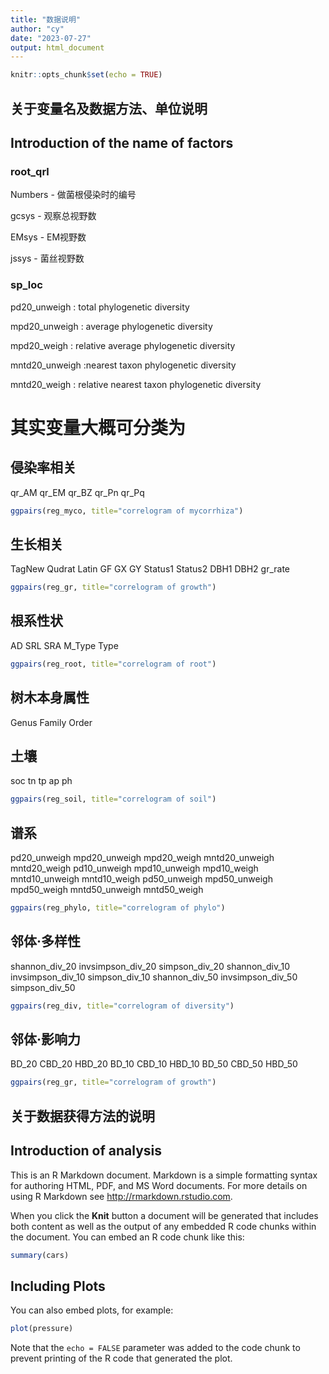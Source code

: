 ---
title: "数据说明"
author: "cy"
date: "2023-07-27"
output: html_document
---

```{r setup, include=FALSE}
knitr::opts_chunk$set(echo = TRUE)
```

## 关于变量名及数据方法、单位说明
## Introduction of the name of factors
### root_qrl

Numbers - 做菌根侵染时的编号

gcsys - 观察总视野数

EMsys - EM视野数

jssys - 菌丝视野数


### sp_loc

pd20_unweigh : total phylogenetic diversity

mpd20_unweigh : average phylogenetic diversity

mpd20_weigh : relative average phylogenetic diversity

mntd20_unweigh :nearest taxon phylogenetic diversity

mntd20_weigh : relative nearest taxon phylogenetic diversity

# 其实变量大概可分类为

## 侵染率相关
qr_AM
qr_EM
qr_BZ
qr_Pn
qr_Pq

```{r setup, include=FALSE}
ggpairs(reg_myco, title="correlogram of mycorrhiza") 
```

## 生长相关
TagNew
Qudrat
Latin
GF
GX
GY
Status1
Status2
DBH1
DBH2
gr_rate

```{r setup, include=FALSE}
ggpairs(reg_gr, title="correlogram of growth")
```

## 根系性状
AD
SRL
SRA
M_Type
Type
```{r setup, include=FALSE}
ggpairs(reg_root, title="correlogram of root")
```

## 树木本身属性
Genus
Family
Order

## 土壤
soc
tn
tp
ap
ph

```{r setup, include=FALSE}
ggpairs(reg_soil, title="correlogram of soil")
```

## 谱系
pd20_unweigh
mpd20_unweigh
mpd20_weigh
mntd20_unweigh
mntd20_weigh
pd10_unweigh
mpd10_unweigh
mpd10_weigh
mntd10_unweigh
mntd10_weigh
pd50_unweigh
mpd50_unweigh
mpd50_weigh
mntd50_unweigh
mntd50_weigh

```{r setup, include=FALSE}
ggpairs(reg_phylo, title="correlogram of phylo")
```

## 邻体·多样性
shannon_div_20
invsimpson_div_20
simpson_div_20
shannon_div_10
invsimpson_div_10
simpson_div_10
shannon_div_50
invsimpson_div_50
simpson_div_50

```{r setup, include=FALSE}
ggpairs(reg_div, title="correlogram of diversity")
```

## 邻体·影响力
BD_20
CBD_20
HBD_20
BD_10
CBD_10
HBD_10
BD_50
CBD_50
HBD_50

```{r setup, include=FALSE}
ggpairs(reg_gr, title="correlogram of growth")
```

## 关于数据获得方法的说明
## Introduction of analysis








This is an R Markdown document. Markdown is a simple formatting syntax for authoring HTML, PDF, and MS Word documents. For more details on using R Markdown see <http://rmarkdown.rstudio.com>.

When you click the **Knit** button a document will be generated that includes both content as well as the output of any embedded R code chunks within the document. You can embed an R code chunk like this:

```{r cars}
summary(cars)
```

## Including Plots

You can also embed plots, for example:

```{r pressure, echo=FALSE}
plot(pressure)
```

Note that the `echo = FALSE` parameter was added to the code chunk to prevent printing of the R code that generated the plot.
